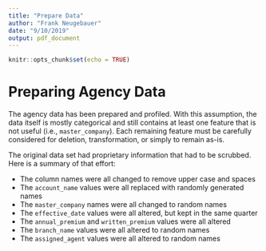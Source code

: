 ```yaml
---
title: "Prepare Data"
author: "Frank Neugebauer"
date: "9/10/2019"
output: pdf_document
---
```


```r
knitr::opts_chunk$set(echo = TRUE)
```

# Preparing Agency Data

The agency data has been prepared and profiled. With this assumption, the data itself is mostly categorical and still contains at least one feature that is not useful (i.e., `master_company`). Each remaining feature must be carefully considered for deletion, transformation, or simply to remain as-is.

The original data set had proprietary information that had to be scrubbed. Here is a summary of that effort:

* The column names were all changed to remove upper case and spaces
* The `account_name` values were all replaced with randomly generated names
* The `master_company` names were all changed to random names
* The `effective_date` values were all altered, but kept in the same quarter
* The `annual_premium` and `written_premium` values were all altered
* The `branch_name` values were all altered to random names
* The `assigned_agent` values were all altered to random names
